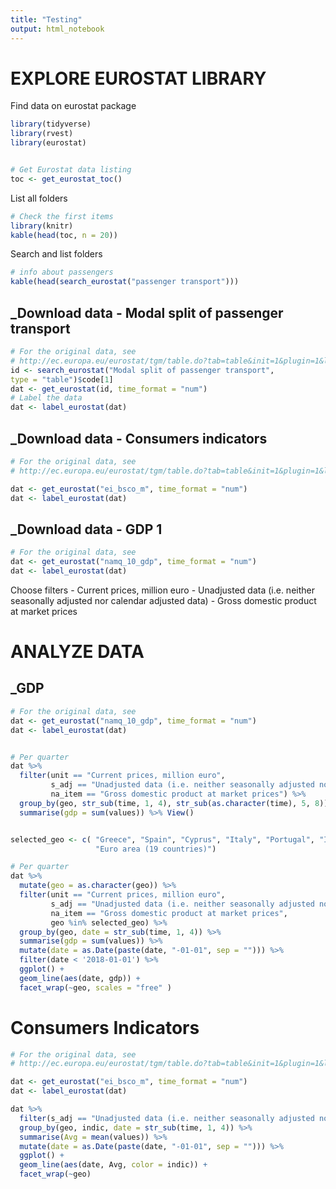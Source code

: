 ```yaml
---
title: "Testing"
output: html_notebook
---
```


# EXPLORE EUROSTAT LIBRARY 

Find data on eurostat package

```r
library(tidyverse)
library(rvest)
library(eurostat)


# Get Eurostat data listing
toc <- get_eurostat_toc()
```


List all folders

```r
# Check the first items
library(knitr)
kable(head(toc, n = 20))
```


Search and list folders

```r
# info about passengers
kable(head(search_eurostat("passenger transport")))
```


## _Download data - Modal split of passenger transport

```r
# For the original data, see
# http://ec.europa.eu/eurostat/tgm/table.do?tab=table&init=1&plugin=1&language=en&pcode=ts id <- search_eurostat("Modal split of passenger transport",
id <- search_eurostat("Modal split of passenger transport",
type = "table")$code[1]
dat <- get_eurostat(id, time_format = "num")
# Label the data
dat <- label_eurostat(dat)

```


## _Download data - Consumers indicators

```r
# For the original data, see
# http://ec.europa.eu/eurostat/tgm/table.do?tab=table&init=1&plugin=1&language=en&pcode=ts id <- search_eurostat("Modal split of passenger transport",

dat <- get_eurostat("ei_bsco_m", time_format = "num")
dat <- label_eurostat(dat)

```



## _Download data - GDP 1

```r
# For the original data, see
dat <- get_eurostat("namq_10_gdp", time_format = "num")
dat <- label_eurostat(dat)

```

Choose filters
- Current prices, million euro
- Unadjusted data (i.e. neither seasonally adjusted nor calendar adjusted data)
- Gross domestic product at market prices





# ANALYZE DATA

## _GDP 

```r
# For the original data, see
dat <- get_eurostat("namq_10_gdp", time_format = "num")
dat <- label_eurostat(dat)


# Per quarter
dat %>% 
  filter(unit == "Current prices, million euro",
         s_adj == "Unadjusted data (i.e. neither seasonally adjusted nor calendar adjusted data)",
         na_item == "Gross domestic product at market prices") %>% 
  group_by(geo, str_sub(time, 1, 4), str_sub(as.character(time), 5, 8)) %>% 
  summarise(gdp = sum(values)) %>% View()


selected_geo <- c( "Greece", "Spain", "Cyprus", "Italy", "Portugal", "Ireland", 
                   "Euro area (19 countries)")

# Per quarter
dat %>% 
  mutate(geo = as.character(geo)) %>% 
  filter(unit == "Current prices, million euro",
         s_adj == "Unadjusted data (i.e. neither seasonally adjusted nor calendar adjusted data)",
         na_item == "Gross domestic product at market prices",
         geo %in% selected_geo) %>% 
  group_by(geo, date = str_sub(time, 1, 4)) %>% 
  summarise(gdp = sum(values)) %>% 
  mutate(date = as.Date(paste(date, "-01-01", sep = ""))) %>% 
  filter(date < '2018-01-01') %>% 
  ggplot() +
  geom_line(aes(date, gdp)) +
  facet_wrap(~geo, scales = "free" )

```


# Consumers Indicators

```r
# For the original data, see
# http://ec.europa.eu/eurostat/tgm/table.do?tab=table&init=1&plugin=1&language=en&pcode=ts id <- search_eurostat("Modal split of passenger transport",

dat <- get_eurostat("ei_bsco_m", time_format = "num")
dat <- label_eurostat(dat)

dat %>%
  filter(s_adj == "Unadjusted data (i.e. neither seasonally adjusted nor calendar adjusted data)") %>% 
  group_by(geo, indic, date = str_sub(time, 1, 4)) %>% 
  summarise(Avg = mean(values)) %>% 
  mutate(date = as.Date(paste(date, "-01-01", sep = ""))) %>% 
  ggplot() +
  geom_line(aes(date, Avg, color = indic)) +
  facet_wrap(~geo)

```

